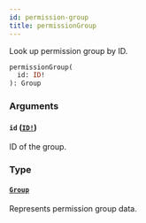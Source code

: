 ```yaml
---
id: permission-group
title: permissionGroup
---
```


Look up permission group by ID.

```graphql
permissionGroup(
  id: ID!
): Group

```

### Arguments

#### `id` ([`ID!`](/developer/api-reference/scalars/id))

ID of the group.

### Type

#### [`Group`](/developer/api-reference/objects/group)

Represents permission group data.
